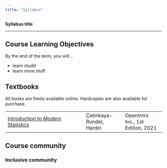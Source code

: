 ```yaml
---
title: "Syllabus"
---
```


**Syllabus title**

<hr>

## Course Learning Objectives

By the end of the term, you will...

-   learn studd
-   learn more stuff

## Textbooks

All books are freely available online. Hardcopies are also available for purchase.

|                                                                         |                          |                                   |
|------------------------------------|------------------|------------------|
| [Introduction to Modern Statistics](https://openintro-ims.netlify.app/) | Çetinkaya-Rundel, Hardin | OpenIntro Inc., 1st Edition, 2021 |

## Course community

### Inclusive community

